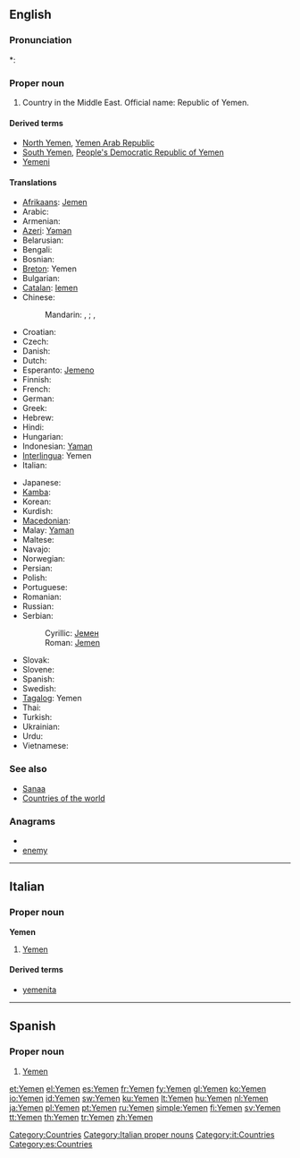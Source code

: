 ==English==
{{wikipedia}}

===Pronunciation===
*: {{rhymes|ɛmən}}

===Proper noun===
{{en-proper noun}}

# Country in the Middle East. Official name: Republic of Yemen.

====Derived terms====
* [[North Yemen]], [[Yemen Arab Republic]]
* [[South Yemen]], [[People's Democratic Republic of Yemen]]
* [[Yemeni]]

====Translations====
{{trans-top|Republic of Yemen}}
* [[Afrikaans]]: [[Jemen]]
* Arabic: {{t-|ar|اليمن|m|tr=al-yaman}}
* Armenian: {{t-|hy|Եմեն|tr=Emen}}
* [[Azeri]]: [[Yəmən]]
* Belarusian: {{t|be|Емэн|m||tr=Jémen|xs=Belarusian}}
* Bengali: {{BNchar|[[ইয়েমেন]]}}
* Bosnian: {{t-|bs|Jemen|m}}
* [[Breton]]: Yemen
* Bulgarian: {{t-|bg|Йемен|tr=Jemen}}
* [[Catalan]]: [[Iemen]]
* Chinese:
*: Mandarin: {{t|cmn|也門|sc=Hani}}, {{t|cmn|也门|tr=Yěmén|sc=Hani}}; {{qualifier|Taiwan}} {{t|cmn|葉門|sc=Hani}}, {{t|cmn|叶门|tr=Yèmén|sc=Hani}}
* Croatian: {{t+|hr|Jemen|m}}
* Czech: {{t-|cs|Jemen}}
* Danish: {{t-|da|Yemen}}
* Dutch: {{t+|nl|Jemen}}
* Esperanto: [[Jemeno]]
* Finnish: {{t+|fi|Jemen}}
* French: {{t+|fr|Yémen|m}}
* German: {{t+|de|Jemen}}
* Greek: {{t+|el|Υεμένη|f|tr=Yeméni}}
* Hebrew: {{t|he|תימן|f|tr=Teman}}
* Hindi: {{t|hi|यमन|tr=Yaman|xs=Hindi}}
* Hungarian: {{t+|hu|Jemen}}
* Indonesian: [[Yaman]]
* [[Interlingua]]: Yemen
* Italian: {{t-|it|Yemen|m}}
{{trans-mid}}
* Japanese: {{t-|ja|イエメン|tr=Yemen, Iemen}}
* [[Kamba]]: {{tø|kam|Yemen}}
* Korean: {{t+|ko|예멘|tr=Yemen|sc=Hang}}
* Kurdish: {{t+|ku|Yemen}}
* [[Macedonian]]: {{t-|mk|Јемен|m|tr=Jémen}}
* Malay: [[Yaman]]
* Maltese: {{t-|mt|Jemen|xs=Maltese}}
* Navajo: {{tø|nv|Shádiʼááhjí Ásáí bikéyah}}
* Norwegian: {{t+|no|Jemen}}
* Persian: {{t+|fa|یمن|tr=Yaman|xs=Persian}}
* Polish: {{t+|pl|Jemen}}
* Portuguese: {{t+|pt|Iémen}}
* Romanian: {{t-|ro|Yemen|n}}
* Russian: {{t+|ru|Йемен|m|tr=Jémen}}
* Serbian:
*: Cyrillic: [[Јемен]] {{m}}
*: Roman: [[Jemen#Serbian|Jemen]] {{m}}
* Slovak: {{t-|sk|Jemen|m}}
* Slovene: {{t+|sl|Jemen|m}}
* Spanish: {{t+|es|Yemen}}
* Swedish: {{t+|sv|Yemen}}
* [[Tagalog]]: Yemen
* Thai: {{t|th|ประเทศเยเมน|tr=bprà-tâyt yay-mayn}}
* Turkish: {{t+|tr|Yemen}}
* Ukrainian: {{t+|uk|Ємен|m|tr=Jémen|xs=Ukrainian}}
* Urdu: {{t-|ur|یمن|tr=Yaman|xs=Urdu}}
* Vietnamese: {{t-|vi|Yemen|xs=Vietnamese}}
{{trans-bottom}}

===See also===
* [[Sanaa]]
* [[Appendix:Countries of the world|Countries of the world]]

===Anagrams===
* {{alphagram|eemny}}
* [[enemy#English|enemy]]


[[Category:Countries]]

----

==Italian==
{{wikipedia|lang=it}}

===Proper noun===
'''Yemen''' {{m}}

# [[#English|Yemen]]

====Derived terms====
* [[yemenita]]

[[Category:Italian proper nouns]]
[[Category:it:Countries]]

----

==Spanish==
{{wikipedia|lang=es}}
===Proper noun===
{{es-proper noun}}

# [[#English|Yemen]]

[[Category:es:Countries]]

[[et:Yemen]]
[[el:Yemen]]
[[es:Yemen]]
[[fr:Yemen]]
[[fy:Yemen]]
[[gl:Yemen]]
[[ko:Yemen]]
[[io:Yemen]]
[[id:Yemen]]
[[sw:Yemen]]
[[ku:Yemen]]
[[lt:Yemen]]
[[hu:Yemen]]
[[nl:Yemen]]
[[ja:Yemen]]
[[pl:Yemen]]
[[pt:Yemen]]
[[ru:Yemen]]
[[simple:Yemen]]
[[fi:Yemen]]
[[sv:Yemen]]
[[tt:Yemen]]
[[th:Yemen]]
[[tr:Yemen]]
[[zh:Yemen]]